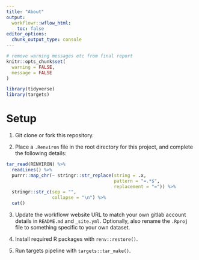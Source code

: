 ```yaml
---
title: "About"
output:
  workflowr::wflow_html:
    toc: false
editor_options:
  chunk_output_type: console
---
```


```r
# remove warning messages etc from final report
knitr::opts_chunk$set(
  warning = FALSE,
  message = FALSE
)
```

```r
library(tidyverse)
library(targets)
```

# Setup

1.  Git clone or fork this repository.

2.  Place a `.Renviron` file in the root directory for this project, and complete the following details:

```r
tar_read(RENVIRON) %>% 
  readLines() %>%  
  purrr::map_chr(~ stringr::str_replace(string = .x, 
                                        pattern = "=.*$", 
                                        replacement = "=")) %>%  
  stringr::str_c(sep = "", 
                 collapse = "\n") %>% 
  cat()
```

3.  Update the workflowr website URL to match your own gitlab account details in `README.md` and `_site.yml`. Optionally, also rename the `.Rproj` file to something specific to your own dataset.

4.  Install required R packages with `renv::restore()`.

5.  Run targets pipeline with `targets::tar_make()`.
